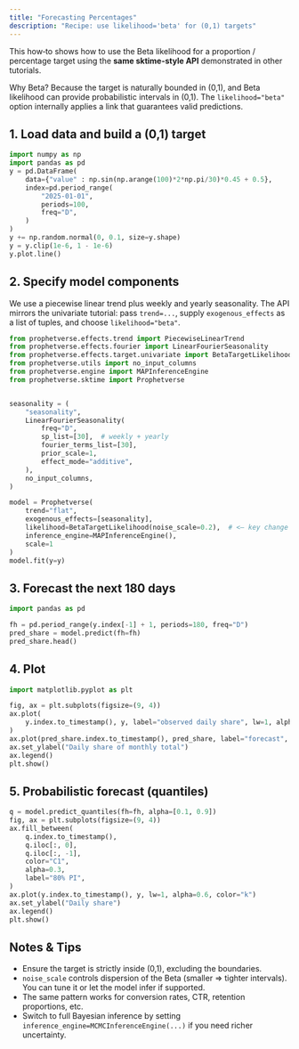 ```yaml
---
title: "Forecasting Percentages"
description: "Recipe: use likelihood='beta' for (0,1) targets"
---
```


This how‑to shows how to use the Beta likelihood for a proportion / percentage target using the **same sktime-style API** demonstrated in other tutorials.

Why Beta? Because the target is naturally bounded in (0,1), and Beta likelihood can provide probabilistic intervals in (0,1). The `likelihood="beta"` option internally applies a link that guarantees valid predictions.

## 1. Load data and build a (0,1) target


```python
import numpy as np
import pandas as pd
y = pd.DataFrame(
    data={"value" : np.sin(np.arange(100)*2*np.pi/30)*0.45 + 0.5},
    index=pd.period_range(
        "2025-01-01",
        periods=100,
        freq="D",
    )
) 
y += np.random.normal(0, 0.1, size=y.shape)
y = y.clip(1e-6, 1 - 1e-6)
y.plot.line()
```

## 2. Specify model components

We use a piecewise linear trend plus weekly and yearly seasonality. The API mirrors the univariate tutorial: pass `trend=...`, supply `exogenous_effects` as a list of tuples, and choose `likelihood="beta"`.

```python
from prophetverse.effects.trend import PiecewiseLinearTrend
from prophetverse.effects.fourier import LinearFourierSeasonality
from prophetverse.effects.target.univariate import BetaTargetLikelihood
from prophetverse.utils import no_input_columns
from prophetverse.engine import MAPInferenceEngine
from prophetverse.sktime import Prophetverse


seasonality = (
    "seasonality",
    LinearFourierSeasonality(
        freq="D",
        sp_list=[30],  # weekly + yearly
        fourier_terms_list=[30],
        prior_scale=1,
        effect_mode="additive",
    ),
    no_input_columns,
)

model = Prophetverse(
    trend="flat",
    exogenous_effects=[seasonality],
    likelihood=BetaTargetLikelihood(noise_scale=0.2),  # <— key change
    inference_engine=MAPInferenceEngine(),
    scale=1
)
model.fit(y=y)
```


## 3. Forecast the next 180 days

```python
import pandas as pd

fh = pd.period_range(y.index[-1] + 1, periods=180, freq="D")
pred_share = model.predict(fh=fh)
pred_share.head()
```

## 4. Plot

```python
import matplotlib.pyplot as plt

fig, ax = plt.subplots(figsize=(9, 4))
ax.plot(
    y.index.to_timestamp(), y, label="observed daily share", lw=1, alpha=0.6
)
ax.plot(pred_share.index.to_timestamp(), pred_share, label="forecast", color="C1")
ax.set_ylabel("Daily share of monthly total")
ax.legend()
plt.show()
```

## 5. Probabilistic forecast (quantiles)

```python
q = model.predict_quantiles(fh=fh, alpha=[0.1, 0.9])
fig, ax = plt.subplots(figsize=(9, 4))
ax.fill_between(
    q.index.to_timestamp(),
    q.iloc[:, 0],
    q.iloc[:, -1],
    color="C1",
    alpha=0.3,
    label="80% PI",
)
ax.plot(y.index.to_timestamp(), y, lw=1, alpha=0.6, color="k")
ax.set_ylabel("Daily share")
ax.legend()
plt.show()
```

## Notes & Tips

* Ensure the target is strictly inside (0,1), excluding the boundaries.
* `noise_scale` controls dispersion of the Beta (smaller => tighter intervals). You can tune it or let the model infer if supported.
* The same pattern works for conversion rates, CTR, retention proportions, etc.
* Switch to full Bayesian inference by setting `inference_engine=MCMCInferenceEngine(...)` if you need richer uncertainty.
